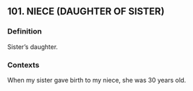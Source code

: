 ## 101. NIECE (DAUGHTER OF SISTER)
### Definition
Sister’s daughter.

### Contexts
When my sister gave birth to my niece, she was 30 years old.

